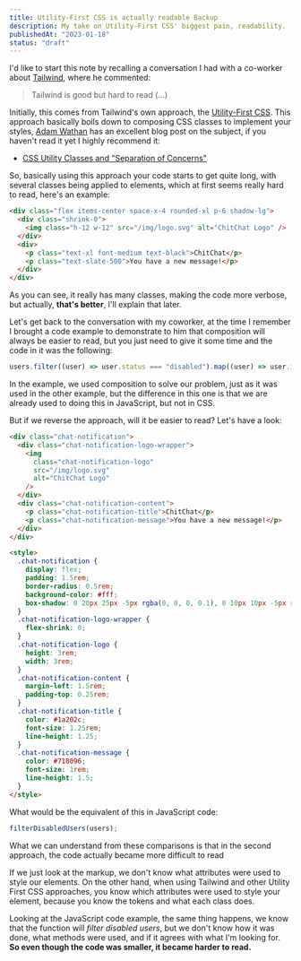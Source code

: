 ```yaml
---
title: Utility-First CSS is actually readable Backup
description: My take on Utility-First CSS' biggest pain, readability.
publishedAt: "2023-01-18"
status: "draft"
---
```


I'd like to start this note by recalling a conversation I had with a co-worker about [Tailwind](https://tailwindcss.com/), where he commented:

> Tailwind is good but hard to read (…)

Initially, this comes from Tailwind's own approach, the [Utility-First CSS](https://tailwindcss.com/docs/utility-first). This approach basically boils down to composing CSS classes to implement your styles, [Adam Wathan](https://twitter.com/adamwathan) has an excellent blog post on the subject, if you haven't read it yet I highly recommend it:

- [CSS Utility Classes and "Separation of Concerns"](https://adamwathan.me/css-utility-classes-and-separation-of-concerns/)

So, basically using this approach your code starts to get quite long, with several classes being applied to elements, which at first seems really hard to read, here's an example:

```html showLineNumbers
<div class="flex items-center space-x-4 rounded-xl p-6 shadow-lg">
  <div class="shrink-0">
    <img class="h-12 w-12" src="/img/logo.svg" alt="ChitChat Logo" />
  </div>
  <div>
    <p class="text-xl font-medium text-black">ChitChat</p>
    <p class="text-slate-500">You have a new message!</p>
  </div>
</div>
```

As you can see, it really has many classes, making the code more verbose, but actually, **that's better**, I'll explain that later.

Let's get back to the conversation with my coworker, at the time I remember I brought a code example to demonstrate to him that composition will always be easier to read, but you just need to give it some time and the code in it was the following:

```ts showLineNumbers
users.filter((user) => user.status === "disabled").map((user) => user.id);
```

In the example, we used composition to solve our problem, just as it was used in the other example, but the difference in this one is that we are already used to doing this in JavaScript, but not in CSS.

But if we reverse the approach, will it be easier to read? Let's have a look:

```html showLineNumbers
<div class="chat-notification">
  <div class="chat-notification-logo-wrapper">
    <img
      class="chat-notification-logo"
      src="/img/logo.svg"
      alt="ChitChat Logo"
    />
  </div>
  <div class="chat-notification-content">
    <p class="chat-notification-title">ChitChat</p>
    <p class="chat-notification-message">You have a new message!</p>
  </div>
</div>

<style>
  .chat-notification {
    display: flex;
    padding: 1.5rem;
    border-radius: 0.5rem;
    background-color: #fff;
    box-shadow: 0 20px 25px -5px rgba(0, 0, 0, 0.1), 0 10px 10px -5px rgba(0, 0, 0, 0.04);
  }
  .chat-notification-logo-wrapper {
    flex-shrink: 0;
  }
  .chat-notification-logo {
    height: 3rem;
    width: 3rem;
  }
  .chat-notification-content {
    margin-left: 1.5rem;
    padding-top: 0.25rem;
  }
  .chat-notification-title {
    color: #1a202c;
    font-size: 1.25rem;
    line-height: 1.25;
  }
  .chat-notification-message {
    color: #718096;
    font-size: 1rem;
    line-height: 1.5;
  }
</style>
```

What would be the equivalent of this in JavaScript code:

```ts showLineNumbers
filterDisabledUsers(users);
```

What we can understand from these comparisons is that in the second approach, the code actually became more difficult to read

If we just look at the markup, we don't know what attributes were used to style our elements. On the other hand, when using Tailwind and other Utility First CSS approaches, you know which attributes were used to style your element, because you know the tokens and what each class does.

Looking at the JavaScript code example, the same thing happens, we know that the function will _filter disabled users_, but we don't know how it was done, what methods were used, and if it agrees with what I'm looking for. **So even though the code was smaller, it became harder to read.**
